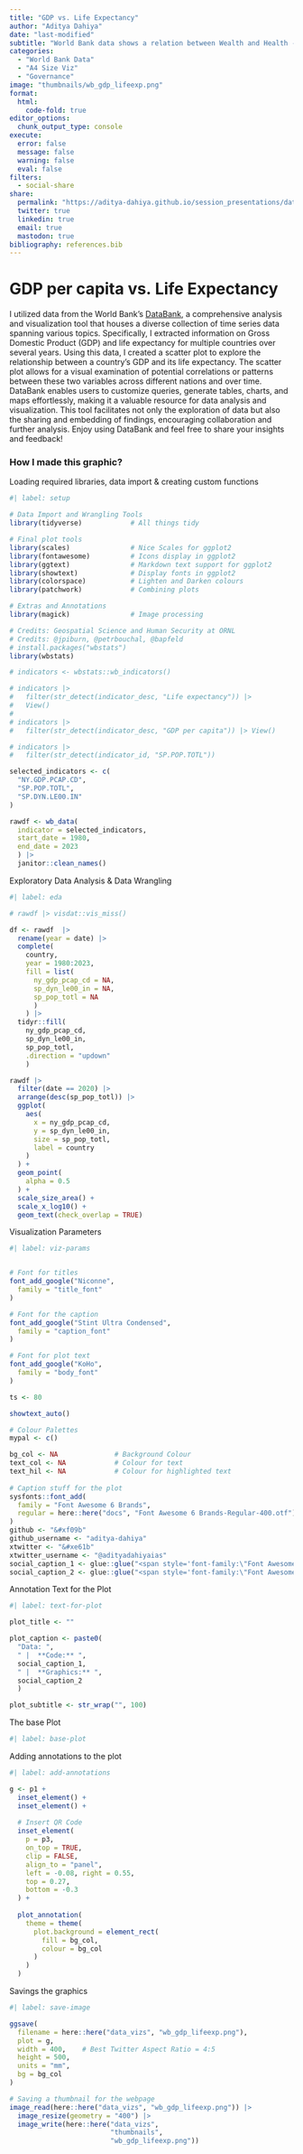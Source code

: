```yaml
---
title: "GDP vs. Life Expectancy"
author: "Aditya Dahiya"
date: "last-modified"
subtitle: "World Bank data shows a relation between Wealth and Health - correlated, is it causative?"
categories:
  - "World Bank Data"
  - "A4 Size Viz"
  - "Governance"
image: "thumbnails/wb_gdp_lifeexp.png"
format:
  html:
    code-fold: true
editor_options: 
  chunk_output_type: console
execute: 
  error: false
  message: false
  warning: false
  eval: false
filters:
  - social-share
share:
  permalink: "https://aditya-dahiya.github.io/session_presentations/data_vizs.html"
  twitter: true
  linkedin: true
  email: true
  mastodon: true
bibliography: references.bib
---
```


# GDP per capita vs. Life Expectancy

I utilized data from the World Bank's [DataBank](https://databank.worldbank.org/), a comprehensive analysis and visualization tool that houses a diverse collection of time series data spanning various topics. Specifically, I extracted information on Gross Domestic Product (GDP) and life expectancy for multiple countries over several years. Using this data, I created a scatter plot to explore the relationship between a country's GDP and its life expectancy. The scatter plot allows for a visual examination of potential correlations or patterns between these two variables across different nations and over time. DataBank enables users to customize queries, generate tables, charts, and maps effortlessly, making it a valuable resource for data analysis and visualization. This tool facilitates not only the exploration of data but also the sharing and embedding of findings, encouraging collaboration and further analysis. Enjoy using DataBank and feel free to share your insights and feedback!

### **How I made this graphic?**

Loading required libraries, data import & creating custom functions

```r
#| label: setup

# Data Import and Wrangling Tools
library(tidyverse)            # All things tidy

# Final plot tools
library(scales)               # Nice Scales for ggplot2
library(fontawesome)          # Icons display in ggplot2
library(ggtext)               # Markdown text support for ggplot2
library(showtext)             # Display fonts in ggplot2
library(colorspace)           # Lighten and Darken colours
library(patchwork)            # Combining plots

# Extras and Annotations
library(magick)               # Image processing

# Credits: Geospatial Science and Human Security at ORNL
# Credits: @jpiburn, @petrbouchal, @bapfeld
# install.packages("wbstats")
library(wbstats)

# indicators <- wbstats::wb_indicators()

# indicators |> 
#   filter(str_detect(indicator_desc, "Life expectancy")) |> 
#   View()
# 
# indicators |> 
#   filter(str_detect(indicator_desc, "GDP per capita")) |> View()

# indicators |> 
#   filter(str_detect(indicator_id, "SP.POP.TOTL"))

selected_indicators <- c(
  "NY.GDP.PCAP.CD",
  "SP.POP.TOTL",
  "SP.DYN.LE00.IN"
)

rawdf <- wb_data(
  indicator = selected_indicators,
  start_date = 1980,
  end_date = 2023
  ) |>
  janitor::clean_names()
```

Exploratory Data Analysis & Data Wrangling

```r
#| label: eda

# rawdf |> visdat::vis_miss()

df <- rawdf  |>
  rename(year = date) |> 
  complete(
    country, 
    year = 1980:2023, 
    fill = list(
      ny_gdp_pcap_cd = NA, 
      sp_dyn_le00_in = NA, 
      sp_pop_totl = NA
      )
    ) |> 
  tidyr::fill(
    ny_gdp_pcap_cd, 
    sp_dyn_le00_in, 
    sp_pop_totl,
    .direction = "updown"
    )

rawdf |> 
  filter(date == 2020) |> 
  arrange(desc(sp_pop_totl)) |> 
  ggplot(
    aes(
      x = ny_gdp_pcap_cd,
      y = sp_dyn_le00_in,
      size = sp_pop_totl,
      label = country
    )
  ) +
  geom_point(
    alpha = 0.5
  ) +
  scale_size_area() +
  scale_x_log10() +
  geom_text(check_overlap = TRUE)
```

Visualization Parameters

```r
#| label: viz-params


# Font for titles
font_add_google("Niconne",
  family = "title_font"
) 

# Font for the caption
font_add_google("Stint Ultra Condensed",
  family = "caption_font"
) 

# Font for plot text
font_add_google("KoHo",
  family = "body_font"
) 

ts <- 80

showtext_auto()

# Colour Palettes
mypal <- c()

bg_col <- NA              # Background Colour
text_col <- NA            # Colour for text
text_hil <- NA            # Colour for highlighted text
 
# Caption stuff for the plot
sysfonts::font_add(
  family = "Font Awesome 6 Brands",
  regular = here::here("docs", "Font Awesome 6 Brands-Regular-400.otf")
)
github <- "&#xf09b"
github_username <- "aditya-dahiya"
xtwitter <- "&#xe61b"
xtwitter_username <- "@adityadahiyaias"
social_caption_1 <- glue::glue("<span style='font-family:\"Font Awesome 6 Brands\";'>{github};</span> <span style='color: {text_hil}'>{github_username}  </span>")
social_caption_2 <- glue::glue("<span style='font-family:\"Font Awesome 6 Brands\";'>{xtwitter};</span> <span style='color: {text_hil}'>{xtwitter_username}</span>")
```

Annotation Text for the Plot

```r
#| label: text-for-plot

plot_title <- ""

plot_caption <- paste0(
  "Data: ", 
  " |  **Code:** ", 
  social_caption_1, 
  " |  **Graphics:** ", 
  social_caption_2
  )

plot_subtitle <- str_wrap("", 100)

```

The base Plot

```r
#| label: base-plot

```

Adding annotations to the plot

```r
#| label: add-annotations

g <- p1 +
  inset_element() +
  inset_element() +
  
  # Insert QR Code
  inset_element(
    p = p3,
    on_top = TRUE,
    clip = FALSE,
    align_to = "panel",
    left = -0.08, right = 0.55,
    top = 0.27,
    bottom = -0.3
  ) +
  
  plot_annotation(
    theme = theme(
      plot.background = element_rect(
        fill = bg_col,
        colour = bg_col
      )
    )
  )
```

Savings the graphics

```r
#| label: save-image

ggsave(
  filename = here::here("data_vizs", "wb_gdp_lifeexp.png"),
  plot = g,
  width = 400,    # Best Twitter Aspect Ratio = 4:5
  height = 500,   
  units = "mm",
  bg = bg_col
)

# Saving a thumbnail for the webpage
image_read(here::here("data_vizs", "wb_gdp_lifeexp.png")) |> 
  image_resize(geometry = "400") |> 
  image_write(here::here("data_vizs", 
                         "thumbnails", 
                         "wb_gdp_lifeexp.png"))

```

